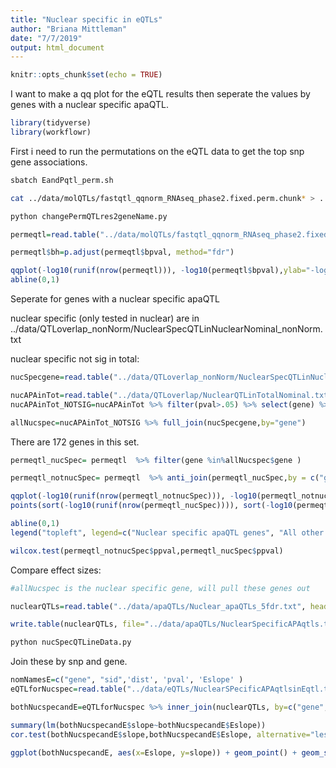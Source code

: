 ```yaml
---
title: "Nuclear specific in eQTLs"
author: "Briana Mittleman"
date: "7/7/2019"
output: html_document
---
```


```r
knitr::opts_chunk$set(echo = TRUE)
```

I want to make a qq plot for the eQTL results then seperate the values by genes with a nuclear specific apaQTL.


```r
library(tidyverse)
library(workflowr)


```

First i need to run the permutations on the eQTL data to get the top snp gene associations.
```bash
sbatch EandPqtl_perm.sh
```


```bash
cat ../data/molQTLs/fastqtl_qqnorm_RNAseq_phase2.fixed.perm.chunk* > ../data/molQTLs/fastqtl_qqnorm_RNAseq_phase2.fixed.perm.AllNomRes.txt

python changePermQTLres2geneName.py
```

```r
permeqtl=read.table("../data/molQTLs/fastqtl_qqnorm_RNAseq_phase2.fixed.perm.AllNomRes.GeneName.txt", col.names = c("gene", "nvar","shape1", "shape2", "dummy", "RSID", "dist","nomPval","slope","ppval", "bpval"),stringsAsFactors = F)

permeqtl$bh=p.adjust(permeqtl$bpval, method="fdr")
```


```r
qqplot(-log10(runif(nrow(permeqtl))), -log10(permeqtl$bpval),ylab="-log10 expression permuted pvalue", xlab="Uniform expectation", main="eQTL")
abline(0,1)
```
Seperate for genes with a nuclear specific apaQTL  

nuclear specific (only tested in nuclear) are in ../data/QTLoverlap_nonNorm/NuclearSpecQTLinNuclearNominal_nonNorm.txt 

nuclear specific not sig in total:


```r
nucSpecgene=read.table("../data/QTLoverlap_nonNorm/NuclearSpecQTLinNuclearNominal_nonNorm.txt",header = F, stringsAsFactors = F, col.names=c("peakID", "snp", "dist", "pval", "Originalslope")) %>% separate(peakID,into=c("gene","loc", "strand", "PAS"),sep="_") %>% select(gene) %>% unique()

nucAPAinTot=read.table("../data/QTLoverlap/NuclearQTLinTotalNominal.txt", header = F, stringsAsFactors = F, col.names=c("peakID", "snp", "dist", "pval", "slope")) %>% separate(peakID,into=c("chr", "start", "end", "geneID"),sep=":" ) %>% separate(geneID, into=c("gene", "loc", "strand", "peakNum"), sep="_")
nucAPAinTot_NOTSIG=nucAPAinTot %>% filter(pval>.05) %>% select(gene) %>% unique()

allNucspec=nucAPAinTot_NOTSIG %>% full_join(nucSpecgene,by="gene")

```

There are 172 genes in this set. 

```r
permeqtl_nucSpec= permeqtl  %>% filter(gene %in%allNucspec$gene )

permeqtl_notnucSpec= permeqtl  %>% anti_join(permeqtl_nucSpec,by = c("gene", "nvar", "shape1", "shape2", "dummy", "RSID", "dist", "nomPval", "slope", "ppval", "bpval", "bh"))
```



```r
qqplot(-log10(runif(nrow(permeqtl_notnucSpec))), -log10(permeqtl_notnucSpec$bpval),ylab="-log10 expression permuted pvalue", xlab="Uniform expectation", main="eQTL")
points(sort(-log10(runif(nrow(permeqtl_nucSpec)))), sort(-log10(permeqtl_nucSpec$bpval)),col= alpha("Red"))

abline(0,1)
legend("topleft", legend=c("Nuclear specific apaQTL genes", "All other genes"),col=c("red", "black"), pch=16,bty = 'n')
```
```r
wilcox.test(permeqtl_notnucSpec$ppval,permeqtl_nucSpec$ppval)
```

Compare effect sizes: 

```r
#allNucspec is the nuclear specific gene, will pull these genes out 

nuclearQTLs=read.table("../data/apaQTLs/Nuclear_apaQTLs_5fdr.txt", header = T,stringsAsFactors = F) %>% rename("gene"= Gene) %>% semi_join(allNucspec, by="gene")

write.table(nuclearQTLs, file="../data/apaQTLs/NuclearSpecificAPAqtls.txt", col.names = T, row.names = F, quote = F, sep="\t")
```

```bash
python nucSpecQTLineData.py
```

Join these by snp and gene.  

```r
nomNamesE=c("gene", "sid",'dist', 'pval', 'Eslope' )
eQTLforNucspec=read.table("../data/eQTLs/NuclearSPecificAPAqtlsinEqtl.txt",stringsAsFactors = F, col.names = nomNamesE)

bothNucspecandE=eQTLforNucspec %>% inner_join(nuclearQTLs, by=c("gene", "sid"))

summary(lm(bothNucspecandE$slope~bothNucspecandE$Eslope))
cor.test(bothNucspecandE$slope,bothNucspecandE$Eslope, alternative="less")

```

```r
ggplot(bothNucspecandE, aes(x=Eslope, y=slope)) + geom_point() + geom_smooth(method="lm") + labs(x="eQTL effect size", y="apaQTL effect size", title="Effect size in eQTL for nuclear specific apaQTL")
```


